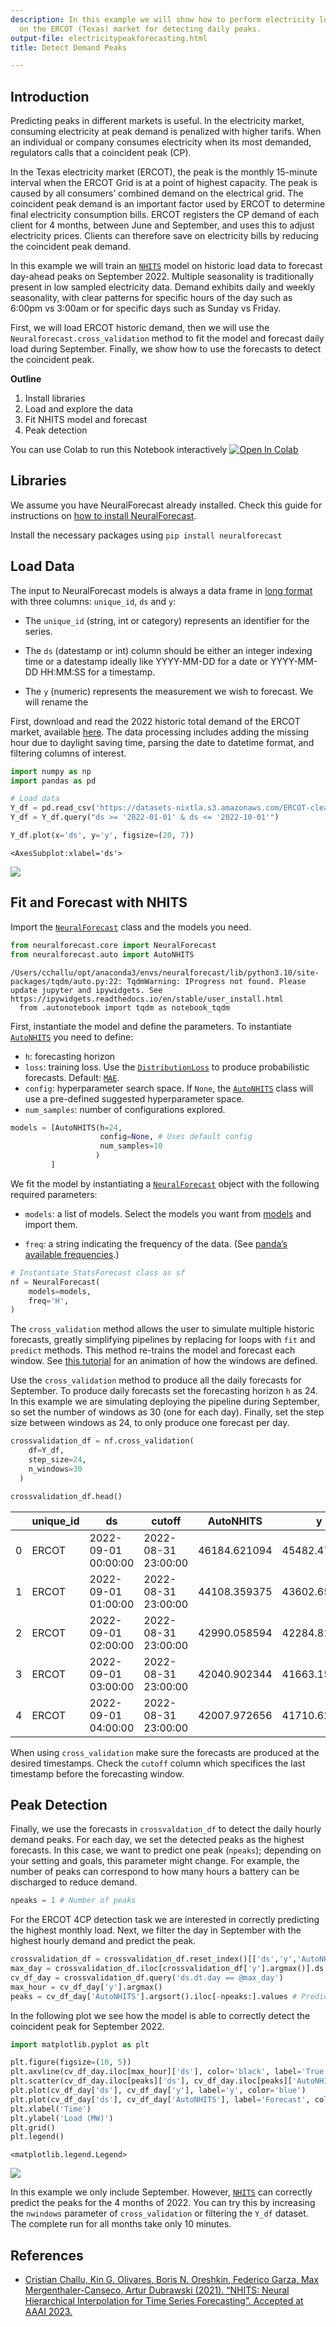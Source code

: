 ```yaml
---
description: In this example we will show how to perform electricity load forecasting
  on the ERCOT (Texas) market for detecting daily peaks.
output-file: electricitypeakforecasting.html
title: Detect Demand Peaks

---
```


## Introduction

Predicting peaks in different markets is useful. In the electricity
market, consuming electricity at peak demand is penalized with higher
tarifs. When an individual or company consumes electricity when its most
demanded, regulators calls that a coincident peak (CP).

In the Texas electricity market (ERCOT), the peak is the monthly
15-minute interval when the ERCOT Grid is at a point of highest
capacity. The peak is caused by all consumers’ combined demand on the
electrical grid. The coincident peak demand is an important factor used
by ERCOT to determine final electricity consumption bills. ERCOT
registers the CP demand of each client for 4 months, between June and
September, and uses this to adjust electricity prices. Clients can
therefore save on electricity bills by reducing the coincident peak
demand.

In this example we will train an
[`NHITS`](https://Nixtla.github.io/neuralforecast/models.nhits.html#nhits)
model on historic load data to forecast day-ahead peaks on September
2022. Multiple seasonality is traditionally present in low sampled
electricity data. Demand exhibits daily and weekly seasonality, with
clear patterns for specific hours of the day such as 6:00pm vs 3:00am or
for specific days such as Sunday vs Friday.

First, we will load ERCOT historic demand, then we will use the
`Neuralforecast.cross_validation` method to fit the model and forecast
daily load during September. Finally, we show how to use the forecasts
to detect the coincident peak.

**Outline**

1.  Install libraries
2.  Load and explore the data
3.  Fit NHITS model and forecast
4.  Peak detection

<Tip>

You can use Colab to run this Notebook interactively
<a href="https://colab.research.google.com/github/Nixtla/neuralforecast/blob/main/nbs/examples/ElectricityPeakForecasting.ipynb" target="_parent"><img src="https://colab.research.google.com/assets/colab-badge.svg" alt="Open In Colab"/></a>

</Tip>

## Libraries

We assume you have NeuralForecast already installed. Check this guide
for instructions on [how to install
NeuralForecast](./Installation.ipynb).

Install the necessary packages using `pip install neuralforecast`

## Load Data

The input to NeuralForecast models is always a data frame in [long
format](https://www.theanalysisfactor.com/wide-and-long-data/) with
three columns: `unique_id`, `ds` and `y`:

-   The `unique_id` (string, int or category) represents an identifier
    for the series.

-   The `ds` (datestamp or int) column should be either an integer
    indexing time or a datestamp ideally like YYYY-MM-DD for a date or
    YYYY-MM-DD HH:MM:SS for a timestamp.

-   The `y` (numeric) represents the measurement we wish to forecast. We
    will rename the

First, download and read the 2022 historic total demand of the ERCOT
market, available [here](https://www.ercot.com/gridinfo/load/load_hist).
The data processing includes adding the missing hour due to daylight
saving time, parsing the date to datetime format, and filtering columns
of interest.

```python
import numpy as np
import pandas as pd
```


```python
# Load data
Y_df = pd.read_csv('https://datasets-nixtla.s3.amazonaws.com/ERCOT-clean.csv', parse_dates=['ds'])
Y_df = Y_df.query("ds >= '2022-01-01' & ds <= '2022-10-01'")
```


```python
Y_df.plot(x='ds', y='y', figsize=(20, 7))
```

``` text
<AxesSubplot:xlabel='ds'>
```

![](/examples/ElectricityPeakForecasting_files/figure-markdown_strict/cell-4-output-2.png)

## Fit and Forecast with NHITS

Import the
[`NeuralForecast`](https://Nixtla.github.io/neuralforecast/core.html#neuralforecast)
class and the models you need.

```python
from neuralforecast.core import NeuralForecast
from neuralforecast.auto import AutoNHITS
```

``` text
/Users/cchallu/opt/anaconda3/envs/neuralforecast/lib/python3.10/site-packages/tqdm/auto.py:22: TqdmWarning: IProgress not found. Please update jupyter and ipywidgets. See https://ipywidgets.readthedocs.io/en/stable/user_install.html
  from .autonotebook import tqdm as notebook_tqdm
```

First, instantiate the model and define the parameters. To instantiate
[`AutoNHITS`](https://Nixtla.github.io/neuralforecast/models.html#autonhits)
you need to define:

-   `h`: forecasting horizon
-   `loss`: training loss. Use the
    [`DistributionLoss`](https://Nixtla.github.io/neuralforecast/losses.pytorch.html#distributionloss)
    to produce probabilistic forecasts. Default:
    [`MAE`](https://Nixtla.github.io/neuralforecast/losses.pytorch.html#mae).
-   `config`: hyperparameter search space. If `None`, the
    [`AutoNHITS`](https://Nixtla.github.io/neuralforecast/models.html#autonhits)
    class will use a pre-defined suggested hyperparameter space.
-   `num_samples`: number of configurations explored.

```python
models = [AutoNHITS(h=24,
                    config=None, # Uses default config
                    num_samples=10
                   )
         ]
```

We fit the model by instantiating a
[`NeuralForecast`](https://Nixtla.github.io/neuralforecast/core.html#neuralforecast)
object with the following required parameters:

-   `models`: a list of models. Select the models you want from
    [models](../models.ipynb) and import them.

-   `freq`: a string indicating the frequency of the data. (See [panda’s
    available
    frequencies](https://pandas.pydata.org/pandas-docs/stable/user_guide/timeseries.html#offset-aliases).)

```python
# Instantiate StatsForecast class as sf
nf = NeuralForecast(
    models=models,
    freq='H', 
)
```

The `cross_validation` method allows the user to simulate multiple
historic forecasts, greatly simplifying pipelines by replacing for loops
with `fit` and `predict` methods. This method re-trains the model and
forecast each window. See [this
tutorial](https://nixtla.github.io/statsforecast/examples/getting_started_complete.html)
for an animation of how the windows are defined.

Use the `cross_validation` method to produce all the daily forecasts for
September. To produce daily forecasts set the forecasting horizon `h` as
24. In this example we are simulating deploying the pipeline during
September, so set the number of windows as 30 (one for each day).
Finally, set the step size between windows as 24, to only produce one
forecast per day.

```python
crossvalidation_df = nf.cross_validation(
    df=Y_df,
    step_size=24,
    n_windows=30
  )
```


```python
crossvalidation_df.head()
```

|     | unique_id | ds                  | cutoff              | AutoNHITS    | y            |
|-----|-----------|---------------------|---------------------|--------------|--------------|
| 0   | ERCOT     | 2022-09-01 00:00:00 | 2022-08-31 23:00:00 | 46184.621094 | 45482.471757 |
| 1   | ERCOT     | 2022-09-01 01:00:00 | 2022-08-31 23:00:00 | 44108.359375 | 43602.658043 |
| 2   | ERCOT     | 2022-09-01 02:00:00 | 2022-08-31 23:00:00 | 42990.058594 | 42284.817342 |
| 3   | ERCOT     | 2022-09-01 03:00:00 | 2022-08-31 23:00:00 | 42040.902344 | 41663.156771 |
| 4   | ERCOT     | 2022-09-01 04:00:00 | 2022-08-31 23:00:00 | 42007.972656 | 41710.621904 |

<Important>

When using `cross_validation` make sure the forecasts are produced at
the desired timestamps. Check the `cutoff` column which specifices the
last timestamp before the forecasting window.

</Important>

## Peak Detection

Finally, we use the forecasts in `crossvaldation_df` to detect the daily
hourly demand peaks. For each day, we set the detected peaks as the
highest forecasts. In this case, we want to predict one peak (`npeaks`);
depending on your setting and goals, this parameter might change. For
example, the number of peaks can correspond to how many hours a battery
can be discharged to reduce demand.

```python
npeaks = 1 # Number of peaks
```

For the ERCOT 4CP detection task we are interested in correctly
predicting the highest monthly load. Next, we filter the day in
September with the highest hourly demand and predict the peak.

```python
crossvalidation_df = crossvalidation_df.reset_index()[['ds','y','AutoNHITS']]
max_day = crossvalidation_df.iloc[crossvalidation_df['y'].argmax()].ds.day # Day with maximum load
cv_df_day = crossvalidation_df.query('ds.dt.day == @max_day')
max_hour = cv_df_day['y'].argmax()
peaks = cv_df_day['AutoNHITS'].argsort().iloc[-npeaks:].values # Predicted peaks
```

In the following plot we see how the model is able to correctly detect
the coincident peak for September 2022.

```python
import matplotlib.pyplot as plt
```


```python
plt.figure(figsize=(10, 5))
plt.axvline(cv_df_day.iloc[max_hour]['ds'], color='black', label='True Peak')
plt.scatter(cv_df_day.iloc[peaks]['ds'], cv_df_day.iloc[peaks]['AutoNHITS'], color='green', label=f'Predicted Top-{npeaks}')
plt.plot(cv_df_day['ds'], cv_df_day['y'], label='y', color='blue')
plt.plot(cv_df_day['ds'], cv_df_day['AutoNHITS'], label='Forecast', color='red')
plt.xlabel('Time')
plt.ylabel('Load (MW)')
plt.grid()
plt.legend()
```

``` text
<matplotlib.legend.Legend>
```

![](/examples/ElectricityPeakForecasting_files/figure-markdown_strict/cell-13-output-2.png)

<Important>

In this example we only include September. However,
[`NHITS`](https://Nixtla.github.io/neuralforecast/models.nhits.html#nhits)
can correctly predict the peaks for the 4 months of 2022. You can try
this by increasing the `nwindows` parameter of `cross_validation` or
filtering the `Y_df` dataset. The complete run for all months take only
10 minutes.

</Important>

## References

-   [Cristian Challu, Kin G. Olivares, Boris N. Oreshkin, Federico
    Garza, Max Mergenthaler-Canseco, Artur Dubrawski (2021). “NHITS:
    Neural Hierarchical Interpolation for Time Series Forecasting”.
    Accepted at AAAI 2023.](https://arxiv.org/abs/2201.12886)

